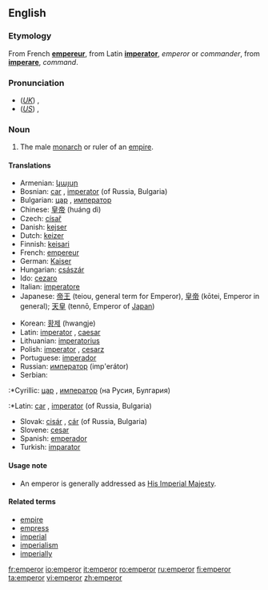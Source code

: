 ==English==

===Etymology===
From French '''[[empereur]]''', from Latin '''[[imperator]]''', ''emperor'' or ''commander'', from '''[[imperare]]''', ''command''.

===Pronunciation===
*(''[[Received Pronunciation|UK]]'') {{IPA|/ˈɛmpəɹə/}}, {{SAMPA|/"Emp@r\@/}}
*(''[[General American|US]]'') {{IPA|/ˈɛmpəɹɚ/}}, {{SAMPA|/"Emp@r\@`/}}

===Noun===
{{en-noun}}

# The male [[monarch]] or ruler of an [[empire]].

====Translations====
{{top}}
* Armenian: [[կայսր]]
*Bosnian: [[car]] {{m}}, [[imperator]] {{m}} (of Russia, Bulgaria)
*Bulgarian: [[цар]] {{m}}, [[император]] {{m}}
*Chinese: [[皇帝]] (huáng dì)
*Czech: [[císař]] {{m}}
*Danish: [[kejser]]
*Dutch: [[keizer]] {{m}}
*Finnish: [[keisari]]
*French: [[empereur]] {{m}}
*German: [[Kaiser]] {{m}}
*Hungarian: [[császár]]
*Ido: [[cezaro]]
*Italian: [[imperatore]] {{m}}
*Japanese: [[帝王]] (teiou, general term for Emperor), [[皇帝]] (kōtei, Emperor in general); [[天皇]] (tennō, Emperor of [[Japan]])
{{mid}}
*Korean: [[황제]] (hwangje)
*Latin: [[imperator]] {{m}}, [[caesar]] {{m}}
*Lithuanian: [[imperatorius]] {{m}}
*Polish: [[imperator]] {{m}}, [[cesarz]] {{m}}
*Portuguese: [[imperador]] {{m}}
*Russian: [[император]] (imp'erátor) {{m}}
*Serbian:
:*Cyrillic: [[цар]] {{m}}, [[император]] {{m}} (на Русия, Булгария)
:*Latin: [[car]] {{m}}, [[imperator]] {{m}} (of Russia, Bulgaria)
*Slovak: [[cisár]] {{m}}, [[cár]] {{m}} (of Russia, Bulgaria)
*Slovene: [[cesar]] {{m}}
*Spanish: [[emperador]] {{m}}
*Turkish: [[imparator]]
{{bottom}}

====Usage note====
*An emperor is generally addressed as [[His Imperial Majesty]].

====Related terms====
*[[empire]]
*[[empress]]
*[[imperial]]
*[[imperialism]]
*[[imperially]]

[[fr:emperor]]
[[io:emperor]]
[[it:emperor]]
[[ro:emperor]]
[[ru:emperor]]
[[fi:emperor]]
[[ta:emperor]]
[[vi:emperor]]
[[zh:emperor]]